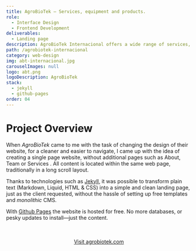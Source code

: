 ```yaml
---
title: AgroBioTek — Services, equipment and products.
role:
  - Interface Design
  - Frontend Development
deliverables:
  - Landing page
description: AgroBioTek Internacional offers a wide range of services, equipment and products to the food and agricultural industry, currently operating in Honduras, Guatemala, El Salvador, Nicaragua and the Dominican Republic.
path: /agrobiotek-internacional
category: web-design
img: abt-internacional.jpg
carouselImages: null
logo: abt.png
logoDescription: AgroBioTek
stack:
  - jekyll
  - github-pages
order: 04
---
```


# Project Overview

When _AgroBioTek_ came to me with the task of ​​changing the design of their website, for a cleaner and easier to navigate, I came up with the idea of ​​creating a single page website, without additional pages such as About, Team or Services . All content is located within the same web page, traditionally in a long scroll layout.

Thanks to technologies such as [Jekyll](https://jekyllrb.com/), it was possible to transform plain text (Markdown, Liquid, HTML & CSS) into a simple and clean landing page, just as the client requested, without the hassle of setting up free templates and _monolithic_ CMS.

With [Github Pages](https://pages.github.com/) the website is hosted for free. No more databases, or pesky updates to install—just the content.

<br />
<br />
<center>
  <a href="http://agrobiotek.com/" target="_blank" rel="noopener">
    Visit agrobiotek.com
  </a>
</center>
